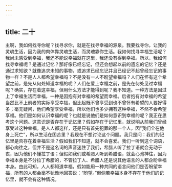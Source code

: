 ```yaml
---
---
---
```

title: 二十
---

主啊，我如何找寻你呢？找寻求你，就是在找寻幸福的源泉。我要找寻你，让我的灵魂生活，因为我的肉体靠灵魂生活，而灵魂靠你生活。我如何找寻幸福生活呢？我尚未感受到幸福，我还不能说幸福就在这里，我还没有得到幸福。所以，我如何找寻幸福呢？是通过记忆？那好像已经忘记，但还会想起以前的遗忘的记忆？还是通过求知欲？就像追求未知的事物，或追求已经忘记并且已经记不起曾经忘记的事物一样？不是人人都希望幸福吗？不是没有一人不盼望幸福吗？人们在怀有这个希望之前，是先从何处知道幸福的呢？人们在爱上幸福之前，是先在何处见过幸福呢？确实，存在着这幸福，但用什么方法才能得到呢？我不知道。一种方法是因过上了幸福生活而幸福，一种是因抱有对幸福的希望而幸福。后者抱有对幸福的希望当然比不上前者的实际享受幸福，但比起既不曾享受到也不曾怀有希望的人要好得多；毫无疑问，他们希望享受幸福，所以他们也多少拥有这种幸福，不然不会希望享福。他们是如何认识幸福的呢？也就是说他们是如何意识到幸福的呢？我正在思考这个问题。这意识是否存在于记忆里？假如存在于记忆里，就说明从前我们曾经享受过这种幸福。是人人都这样，还是只有首先犯罪的那一个人，因“我们全在他身上死亡”，所以生活在困苦里？我现在不想讨论这个问题。我只是问：我们的记忆里是否存在着幸福生活？假如我们不知道，就不会喜爱。我们一听到这个词语，都心向往之，但并不是这名词的声音迷住了我们，希腊人听了拉丁语就会无动于衷，因为他们不懂拉丁语；但假如我们或希腊人听到希腊语，就会心弛神往，因为幸福本身是不分拉丁希腊的，不管拉丁人、希腊人还是说其他语言的人都企盼幸福本身。由此可知，人人都知道幸福，假如能用一种共同的语言问他们是否盼望幸福，所有的人都会毫不犹豫地回答说：“盼望。”但倘若幸福本身不存在于他们的记忆里，就不会有这种情况。